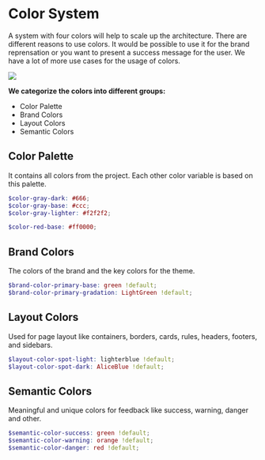 
<Meta title='1.Docs|06-Color System'/>

# Color System
A system with four colors will help to scale up the architecture. There are different reasons to use colors. It would be possible to use it for the brand reprensation or you want to present a success message for the user. We have a lot of more use cases for the usage of colors.

<img src={imgColorSystem} />

**We categorize the colors into different groups:**
* Color Palette
* Brand Colors
* Layout Colors
* Semantic Colors

## Color Palette
It contains all colors from the project. Each other color variable is based on this palette.

````scss
$color-gray-dark: #666;
$color-gray-base: #ccc;
$color-gray-lighter: #f2f2f2;

$color-red-base: #ff0000;
````

## Brand Colors
The colors of the brand and the key colors for the theme.

````scss
$brand-color-primary-base: green !default;
$brand-color-primary-gradation: LightGreen !default;
````

## Layout Colors
Used for page layout like containers, borders, cards, rules, headers, footers, and sidebars. 

````scss
$layout-color-spot-light: lighterblue !default;
$layout-color-spot-dark: AliceBlue !default;
````

## Semantic Colors
Meaningful and unique colors for feedback like success, warning, danger and other.

````scss
$semantic-color-success: green !default;
$semantic-color-warning: orange !default;
$semantic-color-danger: red !default;
````
